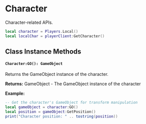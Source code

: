 
# Character

Character-related APIs.

```lua
local character = Players.Local()
local localChar = playerClient:GetCharacter()
```

## Class Instance Methods

<Damageable />

#### `Character:GO(): GameObject`

Returns the GameObject instance of the character.

**Returns:** GameObject - The GameObject instance of the character

**Example:**
```lua
-- Get the character's GameObject for transform manipulation
local gameObject = character:GO()
local position = gameObject:GetPosition()
print("Character position: " .. tostring(position))
```


